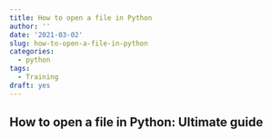 ```yaml
---
title: How to open a file in Python
author: ''
date: '2021-03-02'
slug: how-to-open-a-file-in-python
categories:
  - python
tags:
  - Training
draft: yes
---
```


## How to open a file in Python: Ultimate guide


